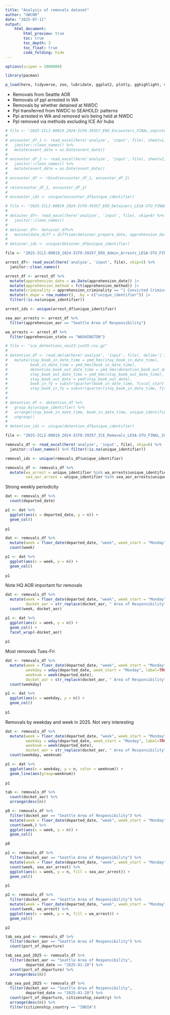 ```yaml
---
title: "Analysis of removals dataset"
author: "UWCHR"
date: "2025-07-11"
output:
    html_document:
        html_preview: true
        toc: true
        toc_depth: 3
        toc_float: true
        code_folding: hide
---
```



```r

options(scipen = 1000000)

library(pacman)

p_load(here, tidyverse, zoo, lubridate, ggplot2, plotly, gghighlight, viridis, readxl, ggVennDiagram, UpSetR)

```

- Removals from Seattle AOR
- Removals of ppl arrested in WA
- Removals by whether detained at NWDC
- Ppl transferred from NWDC to SEAHOLD: patterns
- Ppl arrested in WA and removed w/o being held at NWDC
- Ppl removed via methods excluding ICE Air hubs

```r

# file <- "2025-ICLI-00019_2024-ICFO-39357_ERO_Encounters_FINAL_unprotected.xlsx"
# 
# encounter_df_1 <- read_excel(here('analyze', 'input', file), sheet=1, skip=6) %>%
#   janitor::clean_names() %>%
#   mutate(event_date = as.Date(event_date))
# 
# encounter_df_2 <- read_excel(here('analyze', 'input', file), sheet=2, skip=6) %>%
#   janitor::clean_names() %>%
#   mutate(event_date = as.Date(event_date))
# 
# encounter_df <- rbind(encounter_df_1, encounter_df_2)
# 
# rm(encounter_df_1, encounter_df_2)
# 
# encounter_ids <- unique(encounter_df$unique_identifier)

```


```r

# file <- "2025-ICLI-00019_2024-ICFO-39357_ERO_Detainers_LESA-STU_FINAL_unprotected.xlsx"
# 
# detainer_df<- read_excel(here('analyze', 'input', file), skip=6) %>% 
#   janitor::clean_names()
# 
# detainer_df<- detainer_df%>% 
#   mutate(date_diff = difftime(detainer_prepare_date, apprehension_date, units = "days"))
# 
# detainer_ids <- unique(detainer_df$unique_identifier)

```

```r

file <- "2025-ICLI-00019_2024-ICFO-39357_ERO_Admin_Arrests_LESA-STU_FINAL_unprotected.xlsx"

arrest_df<- read_excel(here('analyze', 'input', file), skip=5) %>%
  janitor::clean_names()

arrest_df <- arrest_df %>%
  mutate(apprehension_date = as.Date(apprehension_date)) |>
  mutate(apprehension_method = fct(apprehension_method)) |>
  mutate(criminality = apprehension_criminality == "1 Convicted Criminal") |>
  mutate(n_dupe = row_number(), .by = c("unique_identifier")) |>
  filter(!is.na(unique_identifier))

arrest_ids <- unique(arrest_df$unique_identifier)

sea_aor_arrests <- arrest_df %>% 
  filter(apprehension_aor == "Seattle Area of Responsibility")

wa_arrests <- arrest_df %>% 
  filter(apprehension_state == "WASHINGTON")

```

```r

# file <- "ice_detentions_nov23-jun25.csv.gz"
# 
# detention_df <- read_delim(here('analyze', 'input', file), delim='|') %>% 
#   mutate(stay_book_in_date_time = ymd_hms(stay_book_in_date_time),
#          book_in_date_time = ymd_hms(book_in_date_time),
#          detention_book_out_date_time = ymd_hms(detention_book_out_date_time),
#          stay_book_out_date_time = ymd_hms(stay_book_out_date_time),
#          stay_book_out_date = ymd(stay_book_out_date),
#          book_in_fy = substr(quarter(book_in_date_time, fiscal_start = 10, type = "year.quarter"), 1, 4),
#          stay_book_in_fy = substr(quarter(stay_book_in_date_time, fiscal_start = 10, type = "year.quarter"), 1, 4)) %>% filter(!is.na(unique_identifier))
# 
# 
# detention_df <- detention_df %>% 
#   group_by(unique_identifier) %>% 
#   arrange(stay_book_in_date_time, book_in_date_time, unique_identifier) %>% 
#   ungroup()
# 
# detention_ids <- unique(detention_df$unique_identifier)

```

```r

file <- "2025-ICLI-00019_2024-ICFO-39357_ICE_Removals_LESA-STU_FINAL_2025only_unprotected.xlsx"

removals_df <- read_excel(here('analyze', 'input', file), skip=6) %>% 
  janitor::clean_names() %>% filter(!is.na(unique_identifier))

removal_ids <- unique(removals_df$unique_identifier)

removals_df <- removals_df %>% 
  mutate(wa_arrest = unique_identifier %in% wa_arrests$unique_identifier,
         sea_aor_arrest = unique_identifier %in% sea_aor_arrests$unique_identifier)

```

Strong weekly periodicity

```r

dat <- removals_df %>% 
  count(departed_date)

p1 <- dat %>% 
  ggplot(aes(x = departed_date, y = n)) +
  geom_col()
  
p1

```

```r

dat <- removals_df %>% 
  mutate(week = floor_date(departed_date, "week", week_start = "Monday")) %>% 
  count(week)

p1 <- dat %>% 
  ggplot(aes(x = week, y = n)) +
  geom_col()
  
p1

```

Note HQ AOR important for removals

```r

dat <- removals_df %>% 
  mutate(week = floor_date(departed_date, "week", week_start = "Monday"),
         docket_aor = str_replace(docket_aor, " Area of Responsibility", "")) %>% 
  count(week, docket_aor)

p1 <- dat %>% 
  ggplot(aes(x = week, y = n)) +
  geom_col() +
  facet_wrap(~docket_aor)
  
p1

```

Most removals Tues-Fri

```r

dat <- removals_df %>% 
  mutate(week = floor_date(departed_date, "week", week_start = "Monday"),
         weekday = wday(departed_date, week_start = "Monday", label=TRUE, abbr=TRUE),
         weeknum = week(departed_date),
         docket_aor = str_replace(docket_aor, " Area of Responsibility", "")) %>% 
  count(weekday)

p1 <- dat %>% 
  ggplot(aes(x = weekday, y = n)) +
  geom_col()
  
p1

```

Removals by weekday and week in 2025. Not very interesting

```r

dat <- removals_df %>% 
  mutate(week = floor_date(departed_date, "week", week_start = "Monday"),
         weekday = wday(departed_date, week_start = "Monday", label=TRUE, abbr=TRUE),
         weeknum = week(departed_date),
         docket_aor = str_replace(docket_aor, " Area of Responsibility", "")) %>% 
  count(weekday, weeknum)

p1 <- dat %>% 
  ggplot(aes(x = weekday, y = n, color = weeknum)) +
  geom_line(aes(group=weeknum))
  
p1

```

```r

tab <- removals_df %>% 
  count(docket_aor) %>% 
  arrange(desc(n))

```

```r

p0 <- removals_df %>% 
  filter(docket_aor == "Seattle Area of Responsibility") %>% 
  mutate(week = floor_date(departed_date, "week", week_start = "Monday")) %>% 
  count(week,) %>% 
  ggplot(aes(x = week, y = n)) +
  geom_col()

p0

p1 <- removals_df %>% 
  filter(docket_aor == "Seattle Area of Responsibility") %>% 
  mutate(week = floor_date(departed_date, "week", week_start = "Monday")) %>% 
  count(week, sea_aor_arrest) %>% 
  ggplot(aes(x = week, y = n, fill = sea_aor_arrest)) +
  geom_col()

p1

p2 <- removals_df %>% 
  filter(docket_aor == "Seattle Area of Responsibility") %>% 
  mutate(week = floor_date(departed_date, "week", week_start = "Monday")) %>% 
  count(week, wa_arrest) %>% 
  ggplot(aes(x = week, y = n, fill = wa_arrest)) +
  geom_col()

p2

```

```r

tab_sea_pod <- removals_df %>% 
  filter(docket_aor == "Seattle Area of Responsibility") %>% 
  count(port_of_departure)

tab_sea_pod_2025 <- removals_df %>% 
  filter(docket_aor == "Seattle Area of Responsibility",
         departed_date >= "2025-01-20") %>% 
  count(port_of_departure) %>% 
  arrange(desc(n))

tab_sea_pod_2025 <- removals_df %>% 
  filter(docket_aor == "Seattle Area of Responsibility",
         departed_date >= "2025-01-20") %>% 
  count(port_of_departure, citizenship_country) %>% 
  arrange(desc(n)) %>% 
  filter(citizenship_country == "INDIA")


```


